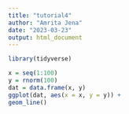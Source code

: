 ```yaml
---
title: "tutorial4"
author: "Amrita Jena"
date: "2023-03-23"
output: html_document
---
```

```r
library(tidyverse)
```
```r
x = seq(1:100)
y = rnorm(100)
dat = data.frame(x, y)
ggplot(dat, aes(x = x, y = y)) +
geom_line()
```

